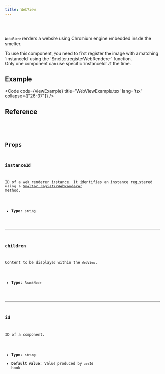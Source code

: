 ```yaml
---
title: WebView
---
```


<Badge text="Required feature:web_renderer" variant="note" size="large" />

<br />
<br />

`WebView` renders a website using Chromium engine embedded inside the smelter.

<Aside>To use this component, you need to first register the image with a matching `instanceId` using the `Smelter.registerWebRenderer` function.</Aside>

<Aside type='caution'>Only one component can use specific `instanceId` at the time.</Aside>

## Example

<Code code={viewExample} title='WebViewExample.tsx' lang='tsx' collapse={["26-37"]} />

## Reference

<CollapsibleDetails summaryTitle='Type definitions' open>
<Code code={`
type WebView = {
    id?: string;
    children?: ReactElement[];
    instanceId: string;
}
`} lang='tsx' />
</CollapsibleDetails>

## Props

### instanceId
ID of a web renderer instance. It identifies an instance registered using a [Smelter.registerWebRenderer](/ts-sdk/smelter#registerwebrenderer) method.

- **Type**: `string`

---

### children
Content to be displayed within the `WebView`.

- **Type**: `ReactNode`

---

### id
ID of a component.

- **Type**: `string`
- **Default value**: Value produced by `useId` hook
